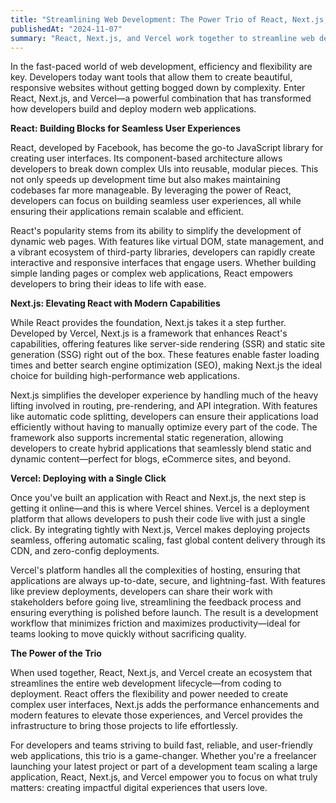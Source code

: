 ```yaml
---
title: "Streamlining Web Development: The Power Trio of React, Next.js, and Vercel"
publishedAt: "2024-11-07"
summary: "React, Next.js, and Vercel work together to streamline web development by simplifying the creation, optimization, and deployment of modern web applications, enabling developers to focus on building efficient, scalable, and user-friendly experiences."
---
```


In the fast-paced world of web development, efficiency and flexibility are key. Developers today want tools that allow them to create beautiful, responsive websites without getting bogged down by complexity. Enter React, Next.js, and Vercel—a powerful combination that has transformed how developers build and deploy modern web applications.

**React: Building Blocks for Seamless User Experiences**

React, developed by Facebook, has become the go-to JavaScript library for creating user interfaces. Its component-based architecture allows developers to break down complex UIs into reusable, modular pieces. This not only speeds up development time but also makes maintaining codebases far more manageable. By leveraging the power of React, developers can focus on building seamless user experiences, all while ensuring their applications remain scalable and efficient.

React's popularity stems from its ability to simplify the development of dynamic web pages. With features like virtual DOM, state management, and a vibrant ecosystem of third-party libraries, developers can rapidly create interactive and responsive interfaces that engage users. Whether building simple landing pages or complex web applications, React empowers developers to bring their ideas to life with ease.

**Next.js: Elevating React with Modern Capabilities**

While React provides the foundation, Next.js takes it a step further. Developed by Vercel, Next.js is a framework that enhances React's capabilities, offering features like server-side rendering (SSR) and static site generation (SSG) right out of the box. These features enable faster loading times and better search engine optimization (SEO), making Next.js the ideal choice for building high-performance web applications.

Next.js simplifies the developer experience by handling much of the heavy lifting involved in routing, pre-rendering, and API integration. With features like automatic code splitting, developers can ensure their applications load efficiently without having to manually optimize every part of the code. The framework also supports incremental static regeneration, allowing developers to create hybrid applications that seamlessly blend static and dynamic content—perfect for blogs, eCommerce sites, and beyond.

**Vercel: Deploying with a Single Click**

Once you've built an application with React and Next.js, the next step is getting it online—and this is where Vercel shines. Vercel is a deployment platform that allows developers to push their code live with just a single click. By integrating tightly with Next.js, Vercel makes deploying projects seamless, offering automatic scaling, fast global content delivery through its CDN, and zero-config deployments.

Vercel's platform handles all the complexities of hosting, ensuring that applications are always up-to-date, secure, and lightning-fast. With features like preview deployments, developers can share their work with stakeholders before going live, streamlining the feedback process and ensuring everything is polished before launch. The result is a development workflow that minimizes friction and maximizes productivity—ideal for teams looking to move quickly without sacrificing quality.

**The Power of the Trio**

When used together, React, Next.js, and Vercel create an ecosystem that streamlines the entire web development lifecycle—from coding to deployment. React offers the flexibility and power needed to create complex user interfaces, Next.js adds the performance enhancements and modern features to elevate those experiences, and Vercel provides the infrastructure to bring those projects to life effortlessly.

For developers and teams striving to build fast, reliable, and user-friendly web applications, this trio is a game-changer. Whether you're a freelancer launching your latest project or part of a development team scaling a large application, React, Next.js, and Vercel empower you to focus on what truly matters: creating impactful digital experiences that users love.

